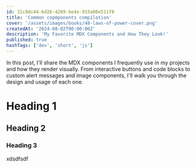 ```yaml
---
id: 31c0dc44-6d26-4269-be4e-933a00e511f0
title: 'Common copmponents compilation'
cover: '/assets/images/books/48-laws-of-power-cover.png'
createdAt: '2024-08-02T00:00:00Z'
description: 'My Favorite MDX Components and How They Look!'
published: true
hashTags: ['dev', 'short', 'js']
---
```


In this post, I'll share the MDX components I frequently use in my projects and how they render visually. From interactive buttons and code blocks to custom alert messages and image components, I'll walk you through the design and usage of each one.

# Heading 1

## Heading 2

### Heading 3

xdsdfsdf
